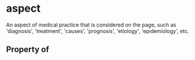   

# aspect

An aspect of medical practice that is considered on the page, such as 'diagnosis', 'treatment', 'causes', 'prognosis', 'etiology', 'epidemiology', etc.

## Property of



